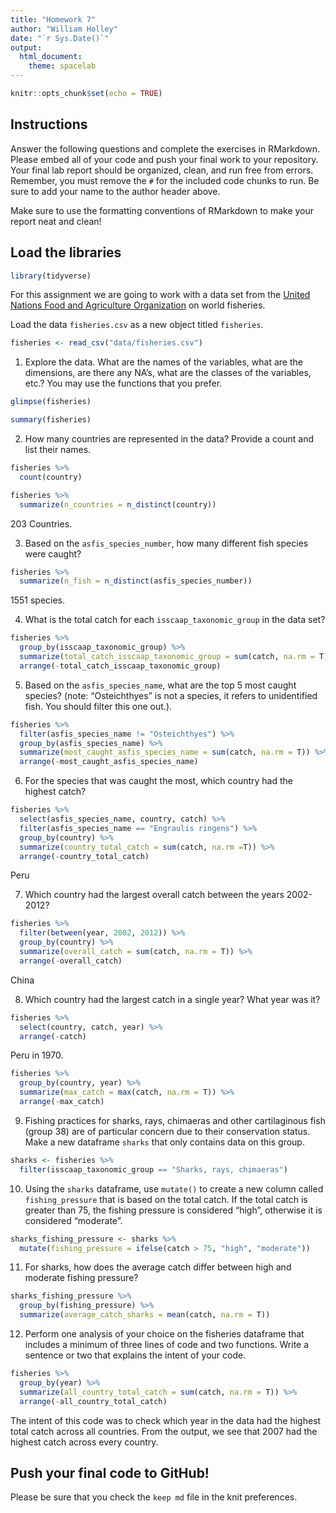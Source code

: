```yaml
---
title: "Homework 7"
author: "William Holley"
date: "`r Sys.Date()`"
output:
  html_document: 
    theme: spacelab
---
```


```r
knitr::opts_chunk$set(echo = TRUE)
```

## Instructions

Answer the following questions and complete the exercises in RMarkdown. Please embed all of your code and push your final work to your repository. Your final lab report should be organized, clean, and run free from errors. Remember, you must remove the `#` for the included code chunks to run. Be sure to add your name to the author header above.

Make sure to use the formatting conventions of RMarkdown to make your report neat and clean!

## Load the libraries

```r
library(tidyverse)
```

For this assignment we are going to work with a data set from the [United Nations Food and Agriculture Organization](http://www.fao.org/about/en/) on world fisheries.

Load the data `fisheries.csv` as a new object titled `fisheries`.

```r
fisheries <- read_csv("data/fisheries.csv")
```

1.  Explore the data. What are the names of the variables, what are the dimensions, are there any NA's, what are the classes of the variables, etc.? You may use the functions that you prefer.

```r
glimpse(fisheries)
```

```r
summary(fisheries)
```

2.  How many countries are represented in the data? Provide a count and list their names.

```r
fisheries %>% 
  count(country)
```

```r
fisheries %>% 
  summarize(n_countries = n_distinct(country))
```

203 Countries.

3.  Based on the `asfis_species_number`, how many different fish species were caught?

```r
fisheries %>% 
  summarize(n_fish = n_distinct(asfis_species_number))
```

1551 species.

4.  What is the total catch for each `isscaap_taxonomic_group` in the data set?

```r
fisheries %>% 
  group_by(isscaap_taxonomic_group) %>% 
  summarize(total_catch_isscaap_taxonomic_group = sum(catch, na.rm = T)) %>% 
  arrange(-total_catch_isscaap_taxonomic_group)
```

5.  Based on the `asfis_species_name`, what are the top 5 most caught species? (note: "Osteichthyes" is not a species, it refers to unidentified fish. You should filter this one out.).

```r
fisheries %>% 
  filter(asfis_species_name != "Osteichthyes") %>%
  group_by(asfis_species_name) %>% 
  summarize(most_caught_asfis_species_name = sum(catch, na.rm = T)) %>% 
  arrange(-most_caught_asfis_species_name)
```

6.  For the species that was caught the most, which country had the highest catch?

```r
fisheries %>%
  select(asfis_species_name, country, catch) %>% 
  filter(asfis_species_name == "Engraulis ringens") %>% 
  group_by(country) %>% 
  summarize(country_total_catch = sum(catch, na.rm =T)) %>% 
  arrange(-country_total_catch)
```

Peru

7.  Which country had the largest overall catch between the years 2002-2012?

```r
fisheries %>% 
  filter(between(year, 2002, 2012)) %>%
  group_by(country) %>% 
  summarize(overall_catch = sum(catch, na.rm = T)) %>% 
  arrange(-overall_catch)
```

China

8.  Which country had the largest catch in a single year? What year was it?

```r
fisheries %>% 
  select(country, catch, year) %>% 
  arrange(-catch)
```

Peru in 1970.

```r
fisheries %>% 
  group_by(country, year) %>% 
  summarize(max_catch = max(catch, na.rm = T)) %>% 
  arrange(-max_catch)
```

9.  Fishing practices for sharks, rays, chimaeras and other cartilaginous fish (group 38) are of particular concern due to their conservation status. Make a new dataframe `sharks` that only contains data on this group.

```r
sharks <- fisheries %>% 
  filter(isscaap_taxonomic_group == "Sharks, rays, chimaeras")
```

10. Using the `sharks` dataframe, use `mutate()` to create a new column called `fishing_pressure` that is based on the total catch. If the total catch is greater than 75, the fishing pressure is considered "high", otherwise it is considered "moderate".

```r
sharks_fishing_pressure <- sharks %>%
  mutate(fishing_pressure = ifelse(catch > 75, "high", "moderate"))
```

11. For sharks, how does the average catch differ between high and moderate fishing pressure?

```r
sharks_fishing_pressure %>% 
  group_by(fishing_pressure) %>% 
  summarize(average_catch_sharks = mean(catch, na.rm = T))
```

12. Perform one analysis of your choice on the fisheries dataframe that includes a minimum of three lines of code and two functions. Write a sentence or two that explains the intent of your code.

```r
fisheries %>% 
  group_by(year) %>% 
  summarize(all_country_total_catch = sum(catch, na.rm = T)) %>%
  arrange(-all_country_total_catch)
```

The intent of this code was to check which year in the data had the highest total catch across all countries. From the output, we see that 2007 had the highest catch across every country.

## Push your final code to GitHub!

Please be sure that you check the `keep md` file in the knit preferences.
